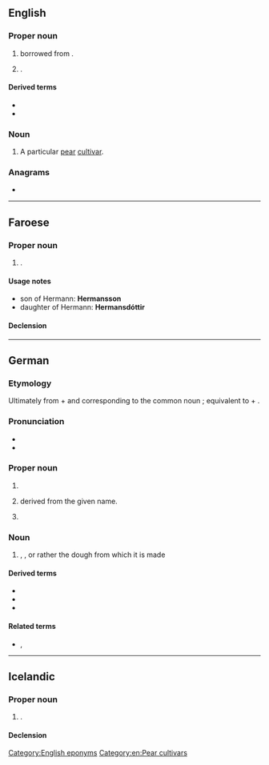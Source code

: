 ==English==
{{wikipedia}}

===Proper noun===
{{en-prop}}

# {{surname|en|from=German|nodot=1}} borrowed from {{der|en|de|Hermann}}.
# {{place|en|city/county seat|co/Gasconade County|s/Missouri|c/USA}}.

====Derived terms====
* {{l|en|Hermann grid}}
* {{l|en|Hermann's tortoise}}

===Noun===
{{en-noun}}

# A particular [[pear]] [[cultivar]].

===Anagrams===
* {{anagrams|en|a=aehmnnr|Ehrmann}}

[[Category:English eponyms]]
[[Category:en:Pear cultivars]]

----

==Faroese==

===Proper noun===
{{head|fo|proper noun|g=m}}

# {{given name|fo|male}}.

====Usage notes====
* son of Hermann: '''Hermansson'''
* daughter of Hermann: '''Hermansdóttir'''

====Declension====
{{fo-decl-proper-noun-s-indef|Hermann|Hermann|Hermanni|Hermans}}

----

==German==

===Etymology===
Ultimately from {{der|de|gem-pro|*harjaz}} + {{m|gem-pro|*mann-}} and corresponding to the common noun {{m|gem-pro|*harjamann-|t=warrior}}; equivalent to {{m|de|Heer||army}} + {{m|de|Mann||man}}.

===Pronunciation===
* {{IPA|de|/ˈhɛʁ.man/}}
* {{audio|de|De-Hermann.ogg|Audio}}

===Proper noun===
{{de-proper noun|m}}

# {{given name|de|male|eq=Herman}}
# {{surname|de|from=given names|nodot=1}} derived from the given name.
# {{lb|de|colloquially in the surrounding region of|_|[[OWL]]|with article}} {{clipping of|de|Hermannsdenkmal}}

===Noun===
{{de-noun|m||Hermänner}}

# {{clipping of|de|Hermannteig|nodot=1}} {{n-g|if not vice versa}}, {{m|de|Herman cake}}, or rather the dough from which it is made

====Derived terms====
* {{l|de|Hermannsdenkmal}}
* {{l|de|Hermannkuchen}}
* {{l|de|Hermannteig}}

====Related terms====
* {{l|de|Hermine}}, {{l|de|Hermina}}

----

==Icelandic==

===Proper noun===
{{head|is|proper noun|g=m}}

# {{given name|is|male|eq=Herman}}.

====Declension====
{{is-decl-noun-m-s1|Herm|a|nn|i=i|def=-|pl=-}}